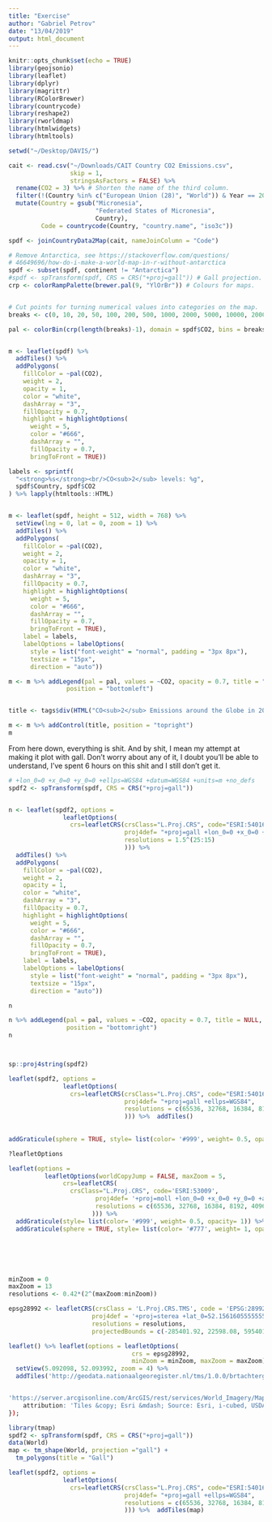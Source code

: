 ```yaml
---
title: "Exercise"
author: "Gabriel Petrov"
date: "13/04/2019"
output: html_document
---
```


```r
knitr::opts_chunk$set(echo = TRUE)
library(geojsonio)
library(leaflet)
library(dplyr)
library(magrittr)
library(RColorBrewer)
library(countrycode)
library(reshape2)
library(rworldmap)
library(htmlwidgets)
library(htmltools)
```

```r

setwd("~/Desktop/DAVIS/")

cait <- read.csv("~/Downloads/CAIT Country CO2 Emissions.csv",
                 skip = 1,
                 stringsAsFactors = FALSE) %>%
  rename(CO2 = 3) %>% # Shorten the name of the third column.
  filter(!(Country %in% c("European Union (28)", "World")) & Year == 2014) %>%
  mutate(Country = gsub("Micronesia",
                        "Federated States of Micronesia",
                        Country),
         Code = countrycode(Country, "country.name", "iso3c"))

spdf <- joinCountryData2Map(cait, nameJoinColumn = "Code")

# Remove Antarctica, see https://stackoverflow.com/questions/
# 46649696/how-do-i-make-a-world-map-in-r-without-antarctica
spdf <- subset(spdf, continent != "Antarctica")
#spdf <- spTransform(spdf, CRS = CRS("+proj=gall")) # Gall projection.
crp <- colorRampPalette(brewer.pal(9, "YlOrBr")) # Colours for maps.


# Cut points for turning numerical values into categories on the map.
breaks <- c(0, 10, 20, 50, 100, 200, 500, 1000, 2000, 5000, 10000, 20000)

pal <- colorBin(crp(length(breaks)-1), domain = spdf$CO2, bins = breaks)


m <- leaflet(spdf) %>%
  addTiles() %>%
  addPolygons(
    fillColor = ~pal(CO2),
    weight = 2,
    opacity = 1,
    color = "white",
    dashArray = "3",
    fillOpacity = 0.7,
    highlight = highlightOptions(
      weight = 5,
      color = "#666",
      dashArray = "",
      fillOpacity = 0.7,
      bringToFront = TRUE))

labels <- sprintf(
  "<strong>%s</strong><br/>CO<sub>2</sub> levels: %g",
  spdf$Country, spdf$CO2
) %>% lapply(htmltools::HTML)


m <- leaflet(spdf, height = 512, width = 768) %>%
  setView(lng = 0, lat = 0, zoom = 1) %>%
  addTiles() %>%
  addPolygons(
    fillColor = ~pal(CO2),
    weight = 2,
    opacity = 1,
    color = "white",
    dashArray = "3",
    fillOpacity = 0.7,
    highlight = highlightOptions(
      weight = 5,
      color = "#666",
      dashArray = "",
      fillOpacity = 0.7,
      bringToFront = TRUE), 
    label = labels,
    labelOptions = labelOptions(
      style = list("font-weight" = "normal", padding = "3px 8px"),
      textsize = "15px",
      direction = "auto"))

m <- m %>% addLegend(pal = pal, values = ~CO2, opacity = 0.7, title = "CO<sub>2</sub> Emissions in mill",
                position = "bottomleft")


title <- tags$div(HTML("CO<sub>2</sub> Emissions around the Globe in 2014"))

m <- m %>% addControl(title, position = "topright")
m
```






From here down, everything is shit. And by shit, I mean my attempt at making it plot with gall. Don't worry about any of it, I doubt you'll be able to understand, I've spent 6 hours on this shit and I still don't get it.


```r

# +lon_0=0 +x_0=0 +y_0=0 +ellps=WGS84 +datum=WGS84 +units=m +no_defs
spdf2 <- spTransform(spdf, CRS = CRS("+proj=gall"))


n <- leaflet(spdf2, options =
               leafletOptions(
                 crs=leafletCRS(crsClass="L.Proj.CRS", code="ESRI:54016",
                                proj4def= "+proj=gall +lon_0=0 +x_0=0 +y_0=0 +ellps=WGS84 +datum=WGS84 +units=m no_defs",
                                resolutions = 1.5^(25:15)
                                ))) %>%
  addTiles() %>%
  addPolygons(
    fillColor = ~pal(CO2),
    weight = 2,
    opacity = 1,
    color = "white",
    dashArray = "3",
    fillOpacity = 0.7,
    highlight = highlightOptions(
      weight = 5,
      color = "#666",
      dashArray = "",
      fillOpacity = 0.7,
      bringToFront = TRUE), 
    label = labels,
    labelOptions = labelOptions(
      style = list("font-weight" = "normal", padding = "3px 8px"),
      textsize = "15px",
      direction = "auto"))

n

n %>% addLegend(pal = pal, values = ~CO2, opacity = 0.7, title = NULL,
                position = "bottomright")
n



sp::proj4string(spdf2)

leaflet(spdf2, options =
               leafletOptions(
                 crs=leafletCRS(crsClass="L.Proj.CRS", code="ESRI:54016",
                                proj4def= "+proj=gall +ellps=WGS84",
                                resolutions = c(65536, 32768, 16384, 8192, 4096, 2048)
                                ))) %>%  addTiles()
  
  
addGraticule(sphere = TRUE, style= list(color= '#999', weight= 0.5, opacity= 1)) 

?leafletOptions

leaflet(options =
          leafletOptions(worldCopyJump = FALSE, maxZoom = 5,
               crs=leafletCRS(
                 crsClass="L.Proj.CRS", code='ESRI:53009',
                        proj4def= '+proj=moll +lon_0=0 +x_0=0 +y_0=0 +a=6371000 +b=6371000 +units=m +no_defs',
                        resolutions = c(65536, 32768, 16384, 8192, 4096, 2048,1024, 512, 256, 128)
                       ))) %>%
  addGraticule(style= list(color= '#999', weight= 0.5, opacity= 1)) %>%
  addGraticule(sphere = TRUE, style= list(color= '#777', weight= 1, opacity= 0.25))






minZoom = 0
maxZoom = 13
resolutions <- 0.42*(2^(maxZoom:minZoom))

epsg28992 <- leafletCRS(crsClass = 'L.Proj.CRS.TMS', code = 'EPSG:28992',
                       proj4def = '+proj=sterea +lat_0=52.15616055555555 +lon_0=5.38763888888889 +k=0.9999079 +x_0=155000 +y_0=463000 +ellps=bessel +towgs84=565.417,50.3319,465.552,-0.398957,0.343988,-1.8774,4.0725 +units=m +no_defs',
                       resolutions = resolutions,
                       projectedBounds = c(-285401.92, 22598.08, 595401.9199999999, 903401.9199999999))

leaflet() %>% leaflet(options = leafletOptions(
                                  crs = epsg28992, 
                                  minZoom = minZoom, maxZoom = maxZoom)) %>%
  setView(5.092098, 52.093992, zoom = 4) %>%
  addTiles('http://geodata.nationaalgeoregister.nl/tms/1.0.0/brtachtergrondkaart/{z}/{x}/{y}.png', options = tileOptions(tms=TRUE))


'https://server.arcgisonline.com/ArcGIS/rest/services/World_Imagery/MapServer/tile/{z}/{y}/{x}', {
	attribution: 'Tiles &copy; Esri &mdash; Source: Esri, i-cubed, USDA, USGS, AEX, GeoEye, Getmapping, Aerogrid, IGN, IGP, UPR-EGP, and the GIS User Community'
});
```




```r
library(tmap)
spdf2 <- spTransform(spdf, CRS = CRS("+proj=gall"))
data(World)
map <- tm_shape(World, projection ="gall") +
  tm_polygons(title = "Gall") 

leaflet(spdf2, options =
               leafletOptions(
                 crs=leafletCRS(crsClass="L.Proj.CRS", code="ESRI:54016",
                                proj4def= "+proj=gall +ellps=WGS84",
                                resolutions = c(65536, 32768, 16384, 8192, 4096, 2048)
                                ))) %>%  addTiles(map)
```

